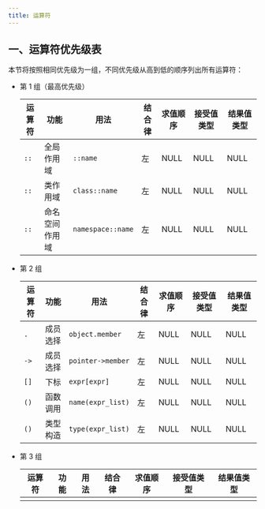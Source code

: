 ```yaml
---
title: 运算符
---
```


## 一、运算符优先级表

本节将按照相同优先级为一组，不同优先级从高到低的顺序列出所有运算符：

- 第 1 组（最高优先级）

  | 运算符 | 功能           | 用法              | 结合律 | 求值顺序 | 接受值类型 | 结果值类型 |
  | ------ | -------------- | ----------------- | ------ | -------- | ---------- | ---------- |
  | `::`   | 全局作用域     | `::name`          | 左     | NULL     | NULL       | NULL       |
  | `::`   | 类作用域       | `class::name`     | 左     | NULL     | NULL       | NULL       |
  | `::`   | 命名空间作用域 | `namespace::name` | 左     | NULL     | NULL       | NULL       |

- 第 2 组

  | 运算符 | 功能     | 用法              | 结合律 | 求值顺序 | 接受值类型 | 结果值类型 |
  | ------ | -------- | ----------------- | ------ | -------- | ---------- | ---------- |
  | `.`    | 成员选择 | `object.member`   | 左     | NULL     | NULL       | NULL       |
  | `->`   | 成员选择 | `pointer->member` | 左     | NULL     | NULL       | NULL       |
  | `[]`   | 下标     | `expr[expr]`      | 左     | NULL     | NULL       | NULL       |
  | `()`   | 函数调用 | `name(expr_list)` | 左     | NULL     | NULL       | NULL       |
  | `()`   | 类型构造 | `type(expr_list)` | 左     | NULL     | NULL       | NULL       |

- 第 3 组

  | 运算符 | 功能 | 用法 | 结合律 | 求值顺序 | 接受值类型 | 结果值类型 |
  | ------ | ---- | ---- | ------ | -------- | ---------- | ---------- |
  |        |      |      |        |          |            |            |

  